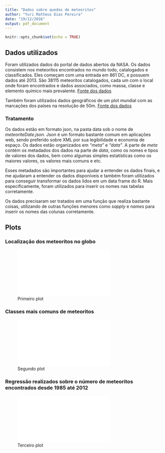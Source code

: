 ```yaml
---
title: "Dados sobre quedas de meteoritos"
author: "Yuri Matheus Dias Pereira"
date: "19/12/2016"
output: pdf_document
---
```


```r
knitr::opts_chunk$set(echo = TRUE)
```

## Dados utilizados

Foram utilizados dados do portal de dados abertos da NASA. Os dados consistem nos
meteoritos encontrados no mundo todo, catalogados e classificados. Eles começam 
com uma entrada em 861 DC, e possuem dados até 2013. São 38115 meteoritos catalogados,
cada um com o local onde foram encontrados e dados associados, como massa, classe
e elemento químico mais prevalente. [Fonte dos dados](https://data.nasa.gov/Space-Science/Meteorite-Landings/gh4g-9sfh)

Também foram utilizados dados geográficos de um plot mundial com as marcações 
dos países na resolução de 50m. [Fonte dos dados](http://www.naturalearthdata.com/downloads/50m-cultural-vectors/50m-admin-0-countries-2/)


### Tratamento

Os dados estão em formato json, na pasta data sob o nome de *meteoriteDate.json*.
Json é um formato bastante comum em aplicações web, sendo preferido sobre XML por
sua legibilidade e economia de espaço. Os dados estão organizados em _"meta"_ e _"data"_.
A parte de _meta_ contém os metadados dos dados na parte de _data_, como os nomes
e tipos de valores dos dados, bem como algumas simples estatísticas como os maiores 
valores, os valores mais comuns e etc.

Esses metadados são importantes para ajudar a entender os dados finais, e me ajudaram
a entender os dados disponíveis e também foram utilizados para conseguir transformar
os dados lidos em um data frame do R. Mais especificamente, foram utilizados para
inserir os nomes nas tabelas corretamente.

Os dados precisaram ser tratados em uma função que realiza bastante coisas, utilizando
de outras funções menores como *sapply* e *names* para inserir os nomes das colunas 
corretamente.

## Plots

### Localização dos meteoritos no globo

![Primeiro plot](plots/plot1.pdf)

### Classes mais comuns de meteoritos

![Segundo plot](plots/plot2.pdf)

### Regressão realizados sobre o número de meteoritos encontrados desde 1985 até 2012

![Terceiro plot](plots/plot3.pdf)
